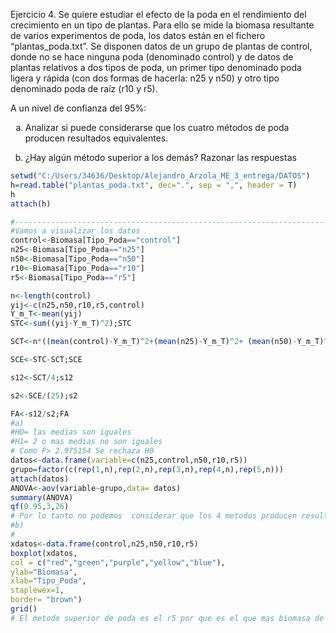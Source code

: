 Ejercicio 4. Se quiere estudiar el efecto de la poda en el rendimiento del crecimiento en un tipo de plantas. Para ello se mide la biomasa resultante de varios experimentos de poda, los datos están en el fichero “plantas_poda.txt”. Se disponen datos de un grupo de plantas de control, donde no se hace ninguna poda (denominado control) y de datos de plantas relativos a dos tipos de poda, un primer tipo denominado poda ligera y rápida (con dos formas de hacerla: n25 y n50) y otro tipo denominado poda de raíz (r10 y r5).

A un nivel de confianza del 95%:

a) Analizar si puede considerarse que los cuatro métodos de poda producen resultados equivalentes.

b) ¿Hay algún método superior a los demás? Razonar las respuestas

```{r}
setwd("C:/Users/34636/Desktop/Alejandro_Arzola_ME_3_entrega/DATOS")
h=read.table("plantas_poda.txt", dec=".", sep = ",", header = T)
h
attach(h)

#----------------------------------------------------------------------------------
#Vamos a visualizar los datos 
control<-Biomasa[Tipo_Poda=="control"]
n25<-Biomasa[Tipo_Poda=="n25"]
n50<-Biomasa[Tipo_Poda=="n50"]
r10<-Biomasa[Tipo_Poda=="r10"]
r5<-Biomasa[Tipo_Poda=="r5"]

n<-length(control)
yij<-c(n25,n50,r10,r5,control)
Y_m_T<-mean(yij)
STC<-sum((yij-Y_m_T)^2);STC

SCT<-n*((mean(control)-Y_m_T)^2+(mean(n25)-Y_m_T)^2+ (mean(n50)-Y_m_T)^2+(mean(r10)-Y_m_T)^2+(mean(r5)-Y_m_T)^2);SCT

SCE<-STC-SCT;SCE

s12<-SCT/4;s12

s2<-SCE/(25);s2

FA<-s12/s2;FA
#a) 
#HO= las medias son iguales
#H1= 2 o mas medias no son iguales
# Como F> 2.975154 Se rechaza H0
datos<-data.frame(variable=c(n25,control,n50,r10,r5))
grupo=factor(c(rep(1,n),rep(2,n),rep(3,n),rep(4,n),rep(5,n)))
attach(datos)
ANOVA<-aov(variable~grupo,data= datos)
summary(ANOVA)
qf(0.95,3,26)
# Por lo tanto no podemos  considerar que los 4 metodos producen resultados equivalentes
#b)
# 
xdatos<-data.frame(control,n25,n50,r10,r5)
boxplot(xdatos,
col = c("red","green","purple","yellow","blue"),
ylab="Biomasa",
xlab="Tipo_Poda",
staplewex=1,
border= "brown")
grid()
# El metodo superior de poda es el r5 por que es el que mas biomasa de media acaba produciendo al final sera la que mas rendimiento de crecimiento tendra.
```





